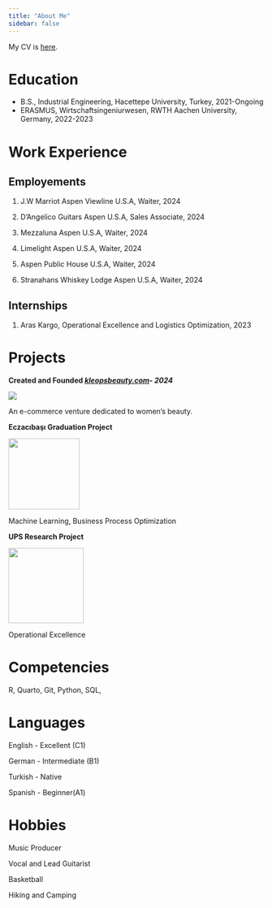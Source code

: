 ```yaml
---
title: "About Me"
sidebar: false 
---
```


My CV is [here](/ABOUTME/CVENSON.pdf).

# Education

-   B.S., Industrial Engineering, Hacettepe University, Turkey, 2021-Ongoing
-   ERASMUS, Wirtschaftsingeniurwesen, RWTH Aachen University, Germany, 2022-2023

# Work Experience

## Employements

1.  J.W Marriot Aspen Viewline U.S.A, Waiter, 2024

2.  D'Angelico Guitars Aspen U.S.A, Sales Associate, 2024

3.  Mezzaluna Aspen U.S.A, Waiter, 2024

4.  Limelight Aspen U.S.A, Waiter, 2024

5.  Aspen Public House U.S.A, Waiter, 2024

6.  Stranahans Whiskey Lodge Aspen U.S.A, Waiter, 2024

## Internships

1.  Aras Kargo, Operational Excellence and Logistics Optimization, 2023

# Projects

**Created and Founded [*kleopsbeauty.com*](https://emu-hacettepe-analytics.github.io/emu430-fall2024-ahmetkgurel/kleopsbeauty.com)*- 2024***

![](ABOUTME/KLEOPS%20LOGO%20200X60.png)

An e-commerce venture dedicated to women’s beauty.

**Eczacıbaşı Graduation Project**

![](ABOUTME/eczacibasi-site-gorsel.webp){width="140"}

Machine Learning, Business Process Optimization

**UPS Research Project**

![](ABOUTME/UPS.png){width="148"}

Operational Excellence

# Competencies

R, Quarto, Git, Python, SQL,

# Languages

English - Excellent (C1)

German - Intermediate (B1)

Turkish - Native

Spanish - Beginner(A1)

# Hobbies

Music Producer

Vocal and Lead Guitarist

Basketball

Hiking and Camping
